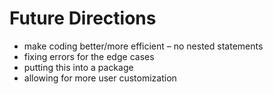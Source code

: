 # Future Directions

- make coding better/more efficient -- no nested statements
- fixing errors for the edge cases
- putting this into a package
- allowing for more user customization
